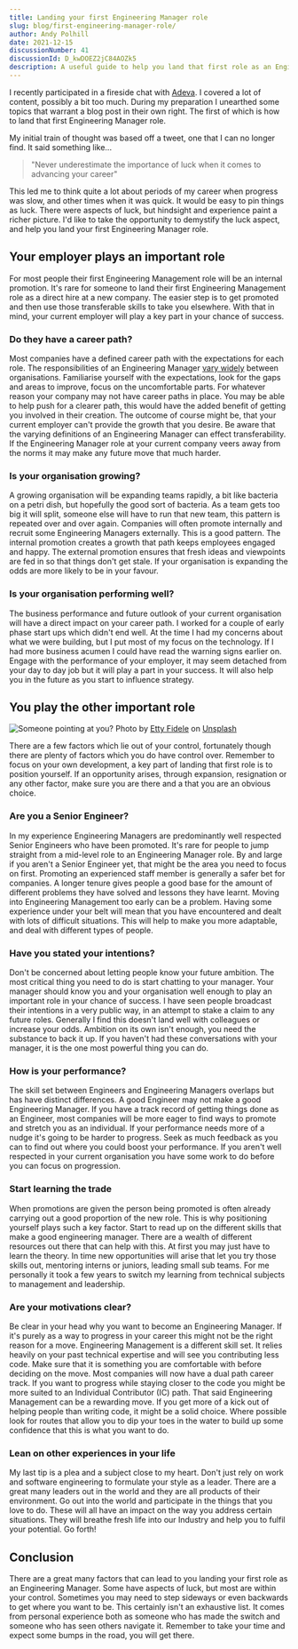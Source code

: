 ```yaml
---
title: Landing your first Engineering Manager role
slug: blog/first-engineering-manager-role/
author: Andy Polhill
date: 2021-12-15
discussionNumber: 41
discussionId: D_kwDOEZ2jC84AOZk5
description: A useful guide to help you land that first role as an Engineering Manager based on my own experiences making the switch
---
```


I recently participated in a fireside chat with [Adeva](https://adevait.com/events/from-software-developer-to-engineering-manager-mastering-the-transition). I covered a lot of content, possibly a bit too much. During my preparation I unearthed some topics that warrant a blog post in their own right. The first of which is how to land that first Engineering Manager role.

My initial train of thought was based off a tweet, one that I can no longer find. It said something like...

> "Never underestimate the importance of luck when it comes to advancing your career"

This led me to think quite a lot about periods of my career when progress was slow, and other times when it was quick. It would be easy to pin things as luck. There were aspects of luck, but hindsight and experience paint a richer picture. I'd like to take the opportunity to demystify the luck aspect, and help you land your first Engineering Manager role.

## Your employer plays an important role
For most people their first Engineering Management role will be an internal promotion. It's rare for someone to land their first Engineering Management role as a direct hire at a new company. The easier step is to get promoted and then use those transferable skills to take you elsewhere. With that in mind, your current employer will play a key part in your chance of success.

### Do they have a career path?
Most companies have a defined career path with the expectations for each role. The responsibilities of an Engineering Manager [vary widely](https://www.patkua.com/blog/5-engineering-manager-archetypes/) between organisations. Familiarise yourself with the expectations, look for the gaps and areas to improve, focus on the uncomfortable parts. For whatever reason your company may not have career paths in place. You may be able to help push for a clearer path, this would have the added benefit of getting you involved in their creation. The outcome of course might be, that your current employer can't provide the growth that you desire. Be aware that the varying definitions of an Engineering Manager can effect transferability. If the Engineering Manager role at your current company veers away from the norms it may make any future move that much harder.

### Is your organisation growing?
A growing organisation will be expanding teams rapidly, a bit like bacteria on a petri dish, but hopefully the good sort of bacteria. As a team gets too big it will split, someone else will have to run that new team, this pattern is repeated over and over again. Companies will often promote internally and recruit some Engineering Managers externally. This is a good pattern. The internal promotion creates a growth that path keeps employees engaged and happy. The external promotion ensures that fresh ideas and viewpoints are fed in so that things don't get stale. If your organisation is expanding the odds are more likely to be in your favour.

### Is your organisation performing well?
The business performance and future outlook of your current organisation will have a direct impact on your career path. I worked for a couple of early phase start ups which didn't end well. At the time I had my concerns about what we were building, but I put most of my focus on the technology. If I had more business acumen I could have read the warning signs earlier on. Engage with the performance of your employer, it may seem detached from your day to day job but it will play a part in your success. It will also help you in the future as you start to influence strategy.

## You play the other important role

![Someone pointing at you?](../../images/you.jpg)
Photo by <a href="https://unsplash.com/@fideletty?utm_source=unsplash&utm_medium=referral&utm_content=creditCopyText">Etty Fidele</a> on <a href="https://unsplash.com/s/photos/you?utm_source=unsplash&utm_medium=referral&utm_content=creditCopyText">Unsplash</a>
  

There are a few factors which lie out of your control, fortunately though there are plenty of factors which you do have control over. Remember to focus on your own development, a key part of landing that first role is to position yourself. If an opportunity arises, through expansion, resignation or any other factor, make sure you are there and a that you are an obvious choice.

### Are you a Senior Engineer?
In my experience Engineering Managers are predominantly well respected Senior Engineers who have been promoted. It's rare for people to jump straight from a mid-level role to an Engineering Manager role. By and large if you aren't a Senior Engineer yet, that might be the area you need to focus on first. Promoting an experienced staff member is generally a safer bet for companies. A longer tenure gives people a good base for the amount of different problems they have solved and lessons they have learnt. Moving into Engineering Management too early can be a problem. Having some experience under your belt will mean that you have encountered and dealt with lots of difficult situations. This will help to make you more adaptable, and deal with different types of people.

### Have you stated your intentions?
Don't be concerned about letting people know your future ambition. The most critical thing you need to do is start chatting to your manager. Your manager should know you and your organisation well enough to play an important role in your chance of success. I have seen people broadcast their intentions in a very public way, in an attempt to stake a claim to any future roles. Generally I find this doesn't land well with colleagues or increase your odds. Ambition on its own isn't enough, you need the substance to back it up. If you haven't had these conversations with your manager, it is the one most powerful thing you can do.

### How is your performance?
The skill set between Engineers and Engineering Managers overlaps but has have distinct differences. A good Engineer may not make a good Engineering Manager. If you have a track record of getting things done as an Engineer, most companies will be more eager to find ways to promote and stretch you as an individual. If your performance needs more of a nudge it's going to be harder to progress. Seek as much feedback as you can to find out where you could boost your performance. If you aren't well respected in your current organisation you have some work to do before you can focus on progression.

### Start learning the trade
When promotions are given the person being promoted is often already carrying out a good proportion of the new role. This is why positioning yourself plays such a key factor. Start to read up on the different skills that make a good engineering manager. There are a wealth of different resources out there that can help with this. At first you may just have to learn the theory. In time new opportunities will arise that let you try those skills out, mentoring interns or juniors, leading small sub teams. For me personally it took a few years to switch my learning from technical subjects to management and leadership.

### Are your motivations clear?
Be clear in your head why you want to become an Engineering Manager. If it's purely as a way to progress in your career this might not be the right reason for a move. Engineering Management is a different skill set. It relies heavily on your past technical expertise and will see you contributing less code. Make sure that it is something you are comfortable with before deciding on the move. Most companies will now have a dual path career track. If you want to progress while staying closer to the code you might be more suited to an Individual Contributor (IC) path. That said Engineering Management can be a rewarding move. If you get more of a kick out of helping people than writing code, it might be a solid choice. Where possible look for routes that allow you to dip your toes in the water to build up some confidence that this is what you want to do.

### Lean on other experiences in your life
My last tip is a plea and a subject close to my heart. Don't just rely on work and software engineering to formulate your style as a leader. There are a great many leaders out in the world and they are all products of their environment. Go out into the world and participate in the things that you love to do. These will all have an impact on the way you address certain situations. They will breathe fresh life into our Industry and help you to fulfil your potential. Go forth! 

## Conclusion
There are a great many factors that can lead to you landing your first role as an Engineering Manager. Some have aspects of luck, but most are within your control. Sometimes you may need to step sideways or even backwards to get where you want to be. This certainly isn't an exhaustive list. It comes from personal experience both as someone who has made the switch and someone who has seen others navigate it. Remember to take your time and expect some bumps in the road, you will get there.
